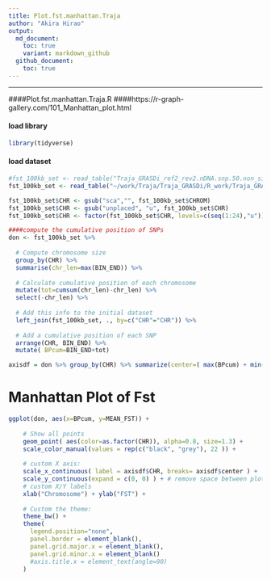 ```yaml
---
title: Plot.fst.manhattan.Traja
author: "Akira Hirao"
output:
  md_document:
    toc: true
    variant: markdown_github
  github_document:
    toc: true
---
```


-----

####Plot.fst.manhattan.Traja.R
####https://r-graph-gallery.com/101_Manhattan_plot.html


#### load library
```r
library(tidyverse)
```

#### load dataset

```r
#fst_100kb_set <- read_table("Traja_GRASDi_ref2_rev2.nDNA.snp.50.non_singleton.FST_100kb.windowed.weir.fst")
fst_100kb_set <- read_table("~/work/Traja/Traja_GRASDi/R_work/Traja_GRASDi_ref2_rev2.nDNA.snp.50.non_singleton.FST_100kb.windowed.weir.fst")

fst_100kb_set$CHR <- gsub("sca","", fst_100kb_set$CHROM)
fst_100kb_set$CHR <- gsub("unplaced", "u", fst_100kb_set$CHR)
fst_100kb_set$CHR <- factor(fst_100kb_set$CHR, levels=c(seq(1:24),"u"))

####compute the cumulative position of SNPs
don <- fst_100kb_set %>% 
  
  # Compute chromosome size
  group_by(CHR) %>% 
  summarise(chr_len=max(BIN_END)) %>% 
  
  # Calculate cumulative position of each chromosome
  mutate(tot=cumsum(chr_len)-chr_len) %>%
  select(-chr_len) %>%
  
  # Add this info to the initial dataset
  left_join(fst_100kb_set, ., by=c("CHR"="CHR")) %>%
  
  # Add a cumulative position of each SNP
  arrange(CHR, BIN_END) %>%
  mutate( BPcum=BIN_END+tot)

axisdf = don %>% group_by(CHR) %>% summarize(center=( max(BPcum) + min(BPcum) ) / 2 )
```

# Manhattan Plot of Fst

```r
ggplot(don, aes(x=BPcum, y=MEAN_FST)) +
    
    # Show all points
    geom_point( aes(color=as.factor(CHR)), alpha=0.8, size=1.3) +
    scale_color_manual(values = rep(c("black", "grey"), 22 )) +
    
    # custom X axis:
    scale_x_continuous( label = axisdf$CHR, breaks= axisdf$center ) +
    scale_y_continuous(expand = c(0, 0) ) + # remove space between plot area and x axis
    # custom X/Y labels
    xlab("Chromosome") + ylab("FST") +
  
    # Custom the theme:
    theme_bw() +
    theme( 
      legend.position="none",
      panel.border = element_blank(),
      panel.grid.major.x = element_blank(),
      panel.grid.minor.x = element_blank()
      #axis.title.x = element_text(angle=90)
    )
```


